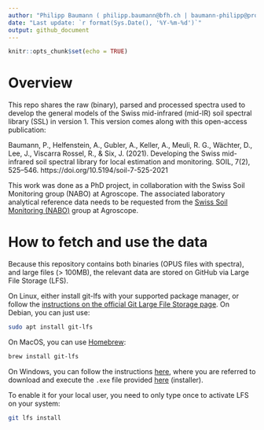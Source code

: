 ```yaml
---
author: "Philipp Baumann ( philipp.baumann@bfh.ch | baumann-philipp@protonmail.com). The research data aquisition and modeling was done at ETH Zürich. The data and hands-on were compiled at the Kompetenzzentrum Boden."
date: "Last update: `r format(Sys.Date(), '%Y-%m-%d')`"
output: github_document
---
```


```r
knitr::opts_chunk$set(echo = TRUE)
```

# Overview

This repo shares the raw (binary), parsed and processed spectra used to develop the general models of the Swiss mid-infrared (mid-IR) soil spectral library (SSL) in version 1. This version comes along with this open-access publication:

Baumann, P., Helfenstein, A., Gubler, A., Keller, A., Meuli, R. G., Wächter, D., Lee, J., Viscarra Rossel, R., & Six, J. (2021). Developing the Swiss mid-infrared soil spectral library for local estimation and monitoring. SOIL, 7(2), 525–546. https://doi.org/10.5194/soil-7-525-2021

This work was done as a PhD project, in collaboration with the Swiss Soil Monitoring
group (NABO) at Agroscope.
The associated laboratory analytical reference data needs to be requested from the [Swiss Soil Monitoring (NABO)](https://www.agroscope.admin.ch/agroscope/en/home/topics/environment-resources/soil-bodies-water-nutrients/nabo.html) group at Agroscope.

# How to fetch and use the data

Because this repository contains both binaries (OPUS files with spectra), and
large files (> 100MB), the relevant data are stored on GitHub via Large File
Storage (LFS).

On Linux, either install git-lfs with your supported package manager, or follow
the [instructions on the official Git Large File Storage page](https://git-lfs.github.com/). On Debian,
you can just use:

```bash
sudo apt install git-lfs
```

On MacOS, you can use [Homebrew](https://formulae.brew.sh/formula/git-lfs):

```bash
brew install git-lfs
```

On Windows, you can follow the instructions [here](https://docs.github.com/en/repositories/working-with-files/managing-large-files/installing-git-large-file-storage),
where you are referred to download and execute the `.exe` file provided [here](https://git-lfs.github.com/) (installer).

To enable it for your local user, you need to only type once to
activate LFS on your system:

```bash
git lfs install
```